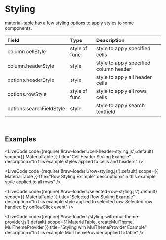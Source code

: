 
# Styling

material-table has a few styling options to apply styles to some components. 

| Field                       | Type          | Description                             |  
|:----------------------------|:--------------|:----------------------------------------|
| column.cellStyle            | style of func | style to apply specified cells          |
| column.headerStyle          | style         | style to apply specified column header  |
| options.headerStyle         | style         | style to apply all header cells         |
| options.rowStyle            | style of func | style to apply all rows cells           |
| options.searchFieldStyle    | style         | style to apply search textfield         |

<br />

## Examples

<LiveCode
    code={require('!!raw-loader!./cell-header-styling.js').default}
    scope={{ MaterialTable }}
    title="Cell Header Styling Example"
    description="In this example styles applied to cells and headers"
/>

<LiveCode
    code={require('!!raw-loader!./row-styling.js').default}
    scope={{ MaterialTable }}
    title="Row Styling Example"
    description="In this example style applied to all rows"
/>

<LiveCode
    code={require('!!raw-loader!./selected-row-styling.js').default}
    scope={{ MaterialTable }}
    title="Selected Row Styling Example"
    description="In this example style applied to selected row. Selected row handled by onRowClick event"
/>


<LiveCode
    code={require('!!raw-loader!./styling-with-mui-theme-provider.js').default}
    scope={{ MaterialTable, createMuiTheme, MuiThemeProvider }}
    title="Styling with MuiThemeProvider Example"
    description="In this example MuiThemeProvider applied to table"
/>